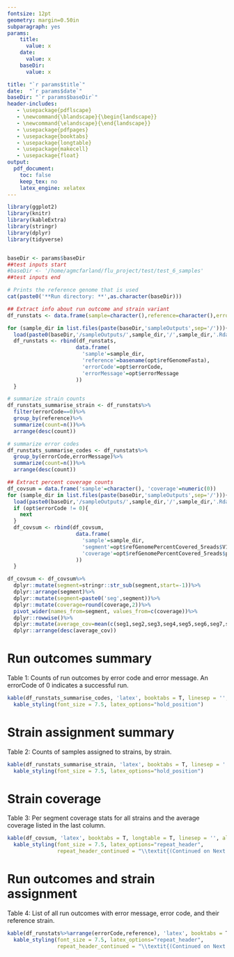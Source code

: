 ```yaml
---
fontsize: 12pt
geometry: margin=0.50in
subparagraph: yes
params: 
    title:
      value: x
    date:
      value: x
    baseDir:
      value: x

title: "`r params$title`"
date:  "`r params$date`"
baseDir: "`r params$baseDir`"
header-includes:
   - \usepackage{pdflscape}
   - \newcommand{\blandscape}{\begin{landscape}}
   - \newcommand{\elandscape}{\end{landscape}}
   - \usepackage{pdfpages}
   - \usepackage{booktabs}
   - \usepackage{longtable}
   - \usepackage{makecell}
   - \usepackage{float}
output:
  pdf_document:
    toc: false
    keep_tex: no
    latex_engine: xelatex
---
```


\vspace{0.5cm}

```r
library(ggplot2)
library(knitr)
library(kableExtra)
library(stringr)
library(dplyr)
library(tidyverse)


baseDir <- params$baseDir
##test inputs start
#baseDir <- '/home/agmcfarland/flu_project/test/test_6_samples'
##test inputs end

```

```r
# Prints the reference genome that is used 
cat(paste0('**Run directory: **',as.character(baseDir)))

```

```r

## Extract info about run outcome and strain variant
df_runstats <- data.frame(sample=character(),reference=character(),errorCode=numeric(),errorMessage=character())

for (sample_dir in list.files(paste(baseDir,'sampleOutputs',sep='/'))){
  load(paste0(baseDir,'/sampleOutputs/',sample_dir,'/',sample_dir,'.Rdata'))
  df_runstats <- rbind(df_runstats,
                      data.frame(
                        'sample'=sample_dir,
                        'reference'=basename(opt$refGenomeFasta),
                        'errorCode'=opt$errorCode,
                        'errorMessage'=opt$errorMessage
                      ))
  }

# summarize strain counts
df_runstats_summarise_strain <- df_runstats%>%
  filter(errorCode==0)%>%
  group_by(reference)%>%
  summarize(count=n())%>%
  arrange(desc(count))

# summarize error codes
df_runstats_summarise_codes <- df_runstats%>%
  group_by(errorCode,errorMessage)%>%
  summarize(count=n())%>%
  arrange(desc(count))

## Extract percent coverage counts
df_covsum = data.frame('sample'=character(), 'coverage'=numeric(0))
for (sample_dir in list.files(paste(baseDir,'sampleOutputs',sep='/'))){
  load(paste0(baseDir,'/sampleOutputs/',sample_dir,'/',sample_dir,'.Rdata'))
  if (opt$errorCode != 0){
    next
  }
  df_covsum <- rbind(df_covsum,
                      data.frame(
                        'sample'=sample_dir,
                        'segment'=opt$refGenomePercentCovered_5reads$V1,
                        'coverage'=opt$refGenomePercentCovered_5reads$perc_gt_5
                      ))
  }

df_covsum <- df_covsum%>%
  dplyr::mutate(segment=stringr::str_sub(segment,start=-1))%>%
  dplyr::arrange(segment)%>%
  dplyr::mutate(segment=paste0('seg',segment))%>%
  dplyr::mutate(coverage=round(coverage,2))%>%
  pivot_wider(names_from=segment, values_from=c(coverage))%>%
  dplyr::rowwise()%>%
  dplyr::mutate(average_cov=mean(c(seg1,seg2,seg3,seg4,seg5,seg6,seg7,seg8)))%>%
  dplyr::arrange(desc(average_cov))


```

# Run outcomes summary
\small
Table 1: Counts of run outcomes by error code and error message. An errorCode of 0 indicates a successful run. 
\normalsize
```r

kable(df_runstats_summarise_codes, 'latex', booktabs = T, linesep = '', align = 'c') %>% 
  kable_styling(font_size = 7.5, latex_options="hold_position")
```

# Strain assignment summary
\small
Table 2: Counts of samples assigned to strains, by strain.
\normalsize
```r

kable(df_runstats_summarise_strain, 'latex', booktabs = T, linesep = '', align = 'c') %>% 
  kable_styling(font_size = 7.5, latex_options="hold_position")
```

\newpage
# Strain coverage
\small
Table 3: Per segment coverage stats for all strains and the average coverage listed in the last column.
\normalsize
```r

kable(df_covsum, 'latex', booktabs = T, longtable = T, linesep = '', align = 'c') %>% 
  kable_styling(font_size = 7.5, latex_options="repeat_header",
                repeat_header_continued = "\\textit{(Continued on Next Page...)}")
```

\newpage
# Run outcomes and strain assignment
\small
Table 4: List of all run outcomes with error message, error code, and their reference strain.
\normalsize
```r

kable(df_runstats%>%arrange(errorCode,reference), 'latex', booktabs = T, longtable = T, linesep = '', align = 'c') %>% 
  kable_styling(font_size = 7.5, latex_options="repeat_header",
                repeat_header_continued = "\\textit{(Continued on Next Page...)}")
```




